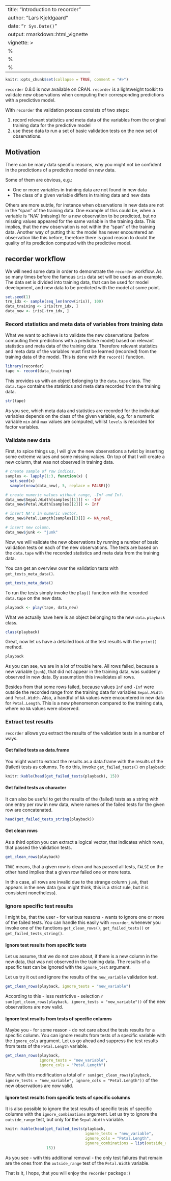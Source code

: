     
---
title: "Introduction to recorder"
author: "Lars Kjeldgaard"
date: "`r Sys.Date()`"
output: rmarkdown::html_vignette
vignette: >
  %\VignetteIndexEntry{Introduction to recorder}
  %\VignetteEngine{knitr::rmarkdown}
  %\VignetteEncoding{UTF-8}
---

```r
knitr::opts_chunk$set(collapse = TRUE, comment = "#>")
```

`recorder` 0.8.0 is now available on CRAN. `recorder` is a lightweight toolkit to 
validate new observations when computing their corresponding predictions with a 
predictive model. 

With `recorder` the validation process consists of two steps: 

1. record relevant statistics and meta data of the variables from the original
training data for the predictive model 
2. use these data to run a set of basic validation tests on the new set of 
observations.

## Motivation

There can be many data specific reasons, why you might not be confident in the
predictions of a predictive model on new data. 

Some of them are obvious, e.g.:

* One or more variables in training data are not found in new data
* The class of a given variable differs in training data and new data

Others are more subtle, for instance when observations in 
new data are not in the "span" of the training data. One example of this could 
be, when a variable is "N/A" (missing) for a new observation to be predicted, 
but no missing values appeared for the same variable in the training data.
This implies, that the new observation is not within the "span" of the training 
data. Another way of putting this: the model has never encountered an 
observation like this before, therefore there is good reason to doubt the 
quality of its prediction computed with the predictive model.

## recorder workflow

We will need some data in order to demonstrate the `recorder` workflow. As so
many times before the famous `iris` data set will be used as an example. The 
data set is divided into training data, that can be used for model development,
and new data to be predicted with the model at some point.

```r
set.seed(1)
trn_idx <- sample(seq_len(nrow(iris)), 100)
data_training <- iris[trn_idx, ]
data_new <- iris[-trn_idx, ]
```

### Record statistics and meta data of variables from training data

What we want to achieve is to validate the new observations (before computing 
their predictions with a predictive model) based on relevant 
statistics and meta data of the training data. Therefore relevant statistics and
meta data of the variables must first be learned (recorded) from the training 
data of the model. This is done with the `record()` function.

```r
library(recorder)
tape <- record(data_training)
```

This provides us with an object belonging to the `data.tape` class. 
The `data.tape` contains the statistics and meta data recorded from the training 
data.

```r
str(tape)
```

As you see, which meta data and statistics are recorded for the individual 
variables depends on the class of the given variable, e.g. for a numeric 
variable `min` and `max` values are computed, whilst `levels` is recorded for
factor variables.

### Validate new data

First, to spice things up, I will give the new observations a twist by inserting 
some extreme values and some missing values. On top of that I will create a new 
column, that was not observed in training data.

```r
# create sample of row indices.
samples <- lapply(1:3, function(x) {
  set.seed(x) 
  sample(nrow(data_new), 5, replace = FALSE)})

# create numeric values without range, -Inf and Inf.
data_new$Sepal.Width[samples[[1]]] <- -Inf
data_new$Petal.Width[samples[[2]]] <- Inf

# insert NA's in numeric vector.
data_new$Petal.Length[samples[[3]]] <- NA_real_

# insert new column.
data_new$junk <- "junk"
```

Now, we will validate the new observations by running a number of basic 
validation tests on each of the new observations. The tests are based on the
`data.tape` with the recorded statistics and meta data from the training data.

You can get an overview over the validation tests with `get_tests_meta_data()`.

```r
get_tests_meta_data()
```


To run the tests simply invoke the `play()` function with the recorded `data.tape`
on the new data.

```r
playback <- play(tape, data_new)
```

What we actually have here is an object belonging to the new `data.playback` 
class.

```r
class(playback)
```

Great, now let us have a detailed look at the test results with the `print()` 
method.

```r
playback
```

As you can see, we are in a lot of trouble here. All rows failed, because
a new variable (`junk`), that did not appear in the training data, was 
suddenly observed in new data. By assumption this invalidates all rows. 

Besides from that some rows failed, because values `Inf` and `-Inf` were outside
the recorded range from the training data for variables `Sepal.Width` and 
`Petal.Width`. Also, a handful of `NA` values were encountered in new data 
for `Petal.Length`. This is a new phenomenon compared to the training data, 
where no `NA` values were observed.

### Extract test results

`recorder` allows you extract the results of the validation tests in a number
of ways.

#### Get failed tests as data.frame
You might want to extract the results as a data.frame with the results of the
(failed) tests as columns. To do this, invoke `get_failed_tests()` on 
`playback`:

```r
knitr::kable(head(get_failed_tests(playback), 15))
```

#### Get failed tests as character
It can also be useful to get the results of the (failed) tests as a string with
one entry per row in new data, where names of the failed tests for the given
row are concatenated.

```r
head(get_failed_tests_string(playback))
```

#### Get clean rows
As a third option you can extract a logical vector, that indicates which rows, 
that passed the validation tests. 

```r
get_clean_rows(playback)
```

`TRUE` means, that a given row is clean and has passed all tests, `FALSE` 
on the other hand implies that a given row failed one or more tests.

In this case, all rows are invalid due to the strange column
`junk`, that appears in the new data (you might think, this is a strict rule,
but it is consistent nonetheless).

### Ignore specific test results

I might be, that the user - for various reasons - wants to ignore one or more
of the failed tests. You can handle this easily with `recorder`, whenever you
invoke one of the functions `get_clean_rows()`, `get_failed_tests()` or 
`get_failed_tests_string()`.

#### Ignore test results from specific tests

Let us assume, that we do not care about, if there is a new column in 
the new data, that was not observed in the training data. The results of a 
specific test can be ignored with the `ignore_test` argument.

Let us try it out and ignore the results of the `new_variable` validation test.

```r
get_clean_rows(playback, ignore_tests = "new_variable")
```

According to this - less restrictive - selection `r sum(get_clean_rows(playback, ignore_tests = "new_variable"))`
of the new observations are now valid.

#### Ignore test results from tests of specific columns

Maybe you - for some reason - do not care about the tests results for a specific
column. You can ignore results from tests of a specific variable with the
`ignore_cols` argument. Let us go ahead and suppress the test results from
tests of the `Petal.Length` variable.


```r
get_clean_rows(playback, 
               ignore_tests = "new_variable",
               ignore_cols = "Petal.Length")
```

Now, with this modification a total of `r sum(get_clean_rows(playback, ignore_tests = "new_variable", ignore_cols = "Petal.Length"))`
of the new observations are now valid.

#### Ignore test results from specific tests of specific columns

It is also possible to ignore the test results of specific tests of specific
columns with the `ignore_combinations` argument. Let us try to ignore the
`outside_range` test, but only for the `Sepal.Width` variable.

```r
knitr::kable(head(get_failed_tests(playback, 
                                   ignore_tests = "new_variable",
                                   ignore_cols = "Petal.Length",
                                   ignore_combinations = list(outside_range = "Sepal.Width")),
                  15))
```

As you see - with this additional removal - the only test failures that remain 
are the ones from the `outside_range` test of the `Petal.Width` variable.

That is it, I hope, that you will enjoy the `recorder` package :)










